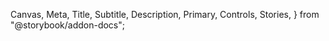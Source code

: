   Canvas,
  Meta,
  Title,
  Subtitle,
  Description,
  Primary,
  Controls,
  Stories,
} from "@storybook/addon-docs";

<Meta of={BoxStories} />

<Title of={BoxStories} />
<Subtitle of={BoxStories} />
<Description of={BoxStories} />
<Primary of={BoxStories} />

`<Box>` is a utility component that renders a simple HTML `<div>`, which can then be used for styling or layout. CSS properties
can be set using the `sx` prop, as detailed in the [MUI documentation on `sx`](https://mui.com/system/getting-started/the-sx-prop/).
The component can also be set to render another element besides `<div>`.

`<Box>` is useful as an "escape hatch" when you need to create a layout or pattern not yet supported by Odyssey.

<Controls />
<Stories />

